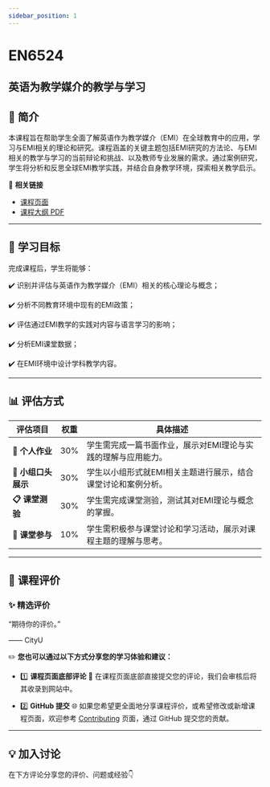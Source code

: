 ```yaml
---
sidebar_position: 1
---
```


# EN6524
## 英语为教学媒介的教学与学习

## **📘 简介**
本课程旨在帮助学生全面了解英语作为教学媒介（EMI）在全球教育中的应用，学习与EMI相关的理论和研究。课程涵盖的关键主题包括EMI研究的方法论、与EMI相关的教学与学习的当前辩论和挑战、以及教师专业发展的需求。通过案例研究，学生将分析和反思全球EMI教学实践，并结合自身教学环境，探索相关教学启示。

🔗 **相关链接**
- [课程页面](https://www.cityu.edu.hk/catalogue/pg/202425/course/EN6524.htm)
- [课程大纲 PDF](https://www.cityu.edu.hk/catalogue/pg/202425/course/EN6524.pdf)

---

## **🎯 学习目标**

完成课程后，学生将能够：

✔️ 识别并评估与英语作为教学媒介（EMI）相关的核心理论与概念；

✔️ 分析不同教育环境中现有的EMI政策；

✔️ 评估通过EMI教学的实践对内容与语言学习的影响；

✔️ 分析EMI课堂数据；

✔️ 在EMI环境中设计学科教学内容。

---

## **📊 评估方式**

| **评估项目**            | **权重** | **具体描述**                                                                                     |
|------------------------|---------|-----------------------------------------------------------------------------------------------|
| **📝 个人作业**         | 30%     | 学生需完成一篇书面作业，展示对EMI理论与实践的理解与应用能力。                                               |
| **🎤 小组口头展示**      | 30%     | 学生以小组形式就EMI相关主题进行展示，结合课堂讨论和案例分析。                                              |
| **📋 课堂测验**          | 30%     | 学生需完成课堂测验，测试其对EMI理论与概念的掌握。                                                     |
| **💬 课堂参与**          | 10%     | 学生需积极参与课堂讨论和学习活动，展示对课程主题的理解与思考。                                               |

---

## **💬 课程评价**

### ✨ **精选评价**
<div className={commentStyles.commentBox}>
    <p className={commentStyles.commentText}>
        “期待你的评价。”
    </p>
    <p className={commentStyles.commentAuthor}>—— CityU</p>
</div>

✏️ **您也可以通过以下方式分享您的学习体验和建议：**

- 1️⃣ **课程页面底部评论**
💬 在课程页面底部直接提交您的评论，我们会审核后将其收录到网站中。

- 2️⃣ **GitHub 提交**
🌐 如果您希望更全面地分享课程评价，或希望修改或新增课程页面，欢迎参考 [Contributing](https://penjc.github.io/cityU-navigator/contributing) 页面，通过 GitHub 提交您的贡献。

---

## **💡 加入讨论**

在下方评论分享您的评价、问题或经验👇
<Utterances />
